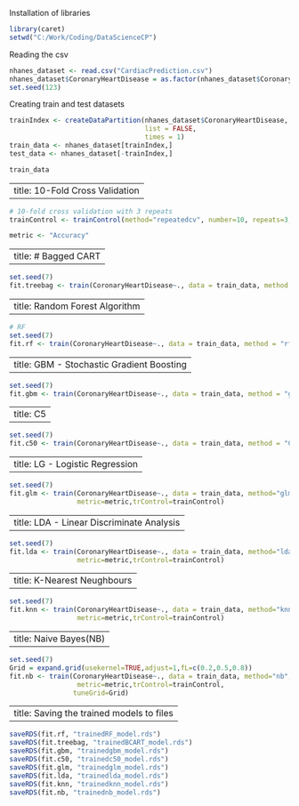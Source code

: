 Installation of libraries

```r
library(caret)
setwd("C:/Work/Coding/DataScienceCP")

```

Reading the csv

```r
nhanes_dataset <- read.csv("CardiacPrediction.csv")
nhanes_dataset$CoronaryHeartDisease = as.factor(nhanes_dataset$CoronaryHeartDisease)
set.seed(123)
```

Creating train and test datasets

```r
trainIndex <- createDataPartition(nhanes_dataset$CoronaryHeartDisease, p = 0.75, 
                                  list = FALSE, 
                                  times = 1)
train_data <- nhanes_dataset[trainIndex,]
test_data <- nhanes_dataset[-trainIndex,]

train_data

```

---
title: 10-Fold Cross Validation
---

```r
# 10-fold cross validation with 3 repeats
trainControl <- trainControl(method="repeatedcv", number=10, repeats=3, verboseIter = TRUE)

metric <- "Accuracy"
```

---
title: # Bagged CART
---

```r
set.seed(7)
fit.treebag <- train(CoronaryHeartDisease~., data = train_data, method = "treebag", metric = metric,trControl = trainControl)

```

---
title: Random Forest Algorithm
---

```r
# RF
set.seed(7)
fit.rf <- train(CoronaryHeartDisease~., data = train_data, method = "rf", metric = metric,trControl = trainControl)
```

---
title: GBM - Stochastic Gradient Boosting
---

```r
set.seed(7)
fit.gbm <- train(CoronaryHeartDisease~., data = train_data, method = "gbm",metric = metric,trControl = trainControl, verbose = FALSE)
```

---
  title: C5
---

```r
set.seed(7)
fit.c50 <- train(CoronaryHeartDisease~., data = train_data, method = "C5.0", metric = metric,trControl =trainControl)
```

---
  title: LG - Logistic Regression
---

```r
set.seed(7)
fit.glm <- train(CoronaryHeartDisease~., data = train_data, method="glm",
                 metric=metric,trControl=trainControl)
```

---
  title: LDA - Linear Discriminate Analysis 
---

```r
set.seed(7)
fit.lda <- train(CoronaryHeartDisease~., data = train_data, method="lda",
                 metric=metric,trControl=trainControl)
```

---
title: K-Nearest Neughbours
---

```r
set.seed(7)
fit.knn <- train(CoronaryHeartDisease~., data = train_data, method="knn",
                 metric=metric,trControl=trainControl)
```

---
title: Naive Bayes(NB)
---

```r
set.seed(7)
Grid = expand.grid(usekernel=TRUE,adjust=1,fL=c(0.2,0.5,0.8))
fit.nb <- train(CoronaryHeartDisease~., data = train_data, method="nb",
                 metric=metric,trControl=trainControl,
                tuneGrid=Grid)
```

---
title: Saving the trained models to files
---

```r
saveRDS(fit.rf, "trainedRF_model.rds")
saveRDS(fit.treebag, "trainedBCART_model.rds")
saveRDS(fit.gbm, "trainedgbm_model.rds")
saveRDS(fit.c50, "trainedc50_model.rds")
saveRDS(fit.glm, "trainedglm_model.rds")
saveRDS(fit.lda, "trainedlda_model.rds")
saveRDS(fit.knn, "trainedknn_model.rds")
saveRDS(fit.nb, "trainednb_model.rds")
```
